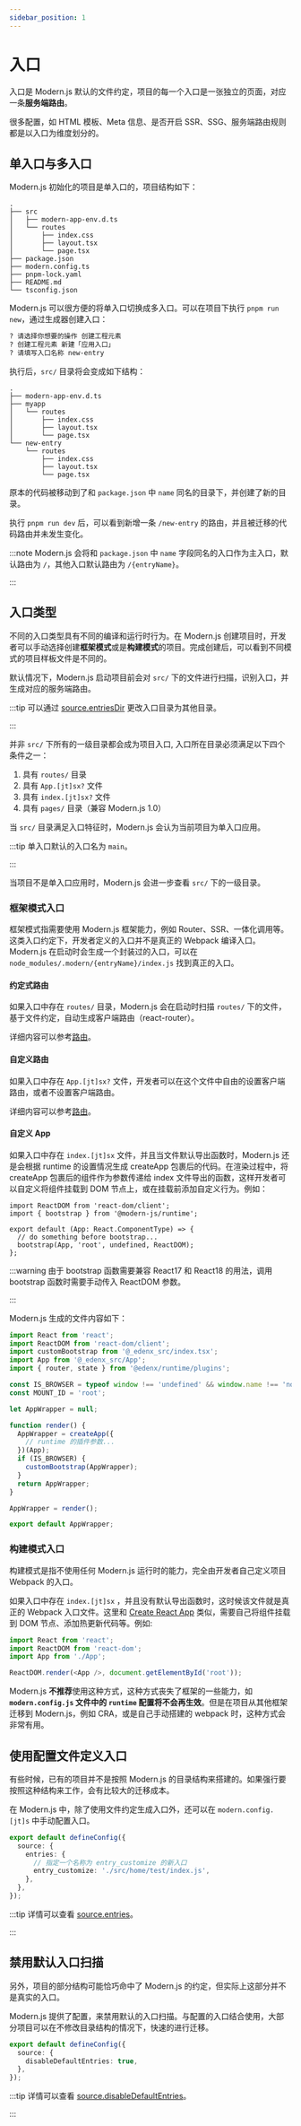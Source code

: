 ```yaml
---
sidebar_position: 1
---
```


# 入口

入口是 Modern.js 默认的文件约定，项目的每一个入口是一张独立的页面，对应一条**服务端路由**。

很多配置，如 HTML 模板、Meta 信息、是否开启 SSR、SSG、服务端路由规则都是以入口为维度划分的。

## 单入口与多入口

Modern.js 初始化的项目是单入口的，项目结构如下：

```
.
├── src
│   ├── modern-app-env.d.ts
│   └── routes
│       ├── index.css
│       ├── layout.tsx
│       └── page.tsx
├── package.json
├── modern.config.ts
├── pnpm-lock.yaml
├── README.md
└── tsconfig.json
```

Modern.js 可以很方便的将单入口切换成多入口。可以在项目下执行 `pnpm run new`，通过生成器创建入口：

```bash
? 请选择你想要的操作 创建工程元素
? 创建工程元素 新建「应用入口」
? 请填写入口名称 new-entry
```

执行后，`src/` 目录将会变成如下结构：

```
.
├── modern-app-env.d.ts
├── myapp
│   └── routes
│       ├── index.css
│       ├── layout.tsx
│       └── page.tsx
└── new-entry
    └── routes
        ├── index.css
        ├── layout.tsx
        └── page.tsx
```

原本的代码被移动到了和 `package.json` 中 `name` 同名的目录下，并创建了新的目录。

执行 `pnpm run dev` 后，可以看到新增一条 `/new-entry` 的路由，并且被迁移的代码路由并未发生变化。

:::note
Modern.js 会将和 `package.json` 中 `name` 字段同名的入口作为主入口，默认路由为 `/`，其他入口默认路由为 `/{entryName}`。

:::

## 入口类型

不同的入口类型具有不同的编译和运行时行为。在 Modern.js 创建项目时，开发者可以手动选择创建**框架模式**或是**构建模式**的项目。完成创建后，可以看到不同模式的项目样板文件是不同的。

默认情况下，Modern.js 启动项目前会对 `src/` 下的文件进行扫描，识别入口，并生成对应的服务端路由。

:::tip
可以通过 [source.entriesDir](/configure/app/source/entries-dir) 更改入口目录为其他目录。

:::

并非 `src/` 下所有的一级目录都会成为项目入口, 入口所在目录必须满足以下四个条件之一：

1. 具有 `routes/` 目录
2. 具有 `App.[jt]sx?` 文件
3. 具有 `index.[jt]sx?` 文件
4. 具有 `pages/` 目录（兼容 Modern.js 1.0）

当 `src/` 目录满足入口特征时，Modern.js 会认为当前项目为单入口应用。

:::tip
单入口默认的入口名为 `main`。

:::

当项目不是单入口应用时，Modern.js 会进一步查看 `src/` 下的一级目录。

### 框架模式入口

框架模式指需要使用 Modern.js 框架能力，例如 Router、SSR、一体化调用等。这类入口约定下，开发者定义的入口并不是真正的 Webpack 编译入口。Modern.js 在启动时会生成一个封装过的入口，可以在 `node_modules/.modern/{entryName}/index.js` 找到真正的入口。

#### 约定式路由

如果入口中存在 `routes/` 目录，Modern.js 会在启动时扫描 `routes/` 下的文件，基于文件约定，自动生成客户端路由（react-router）。

详细内容可以参考[路由](/guides/basic-features/routes)。

#### 自定义路由

如果入口中存在 `App.[jt]sx?` 文件，开发者可以在这个文件中自由的设置客户端路由，或者不设置客户端路由。

详细内容可以参考[路由](/guides/basic-features/routes)。

#### 自定义 App

如果入口中存在 `index.[jt]sx` 文件，并且当文件默认导出函数时，Modern.js 还是会根据 runtime 的设置情况生成 createApp 包裹后的代码。在渲染过程中，将 createApp 包裹后的组件作为参数传递给 index 文件导出的函数，这样开发者可以自定义将组件挂载到 DOM 节点上，或在挂载前添加自定义行为。例如：

```tsx
import ReactDOM from 'react-dom/client';
import { bootstrap } from '@modern-js/runtime';

export default (App: React.ComponentType) => {
  // do something before bootstrap...
  bootstrap(App, 'root', undefined, ReactDOM);
};
```

:::warning
由于 bootstrap 函数需要兼容 React17 和 React18 的用法，调用 bootstrap 函数时需要手动传入 ReactDOM 参数。

:::

Modern.js 生成的文件内容如下：

```js
import React from 'react';
import ReactDOM from 'react-dom/client';
import customBootstrap from '@_edenx_src/index.tsx';
import App from '@_edenx_src/App';
import { router, state } from '@edenx/runtime/plugins';

const IS_BROWSER = typeof window !== 'undefined' && window.name !== 'nodejs';
const MOUNT_ID = 'root';

let AppWrapper = null;

function render() {
  AppWrapper = createApp({
    // runtime 的插件参数...
  })(App);
  if (IS_BROWSER) {
    customBootstrap(AppWrapper);
  }
  return AppWrapper;
}

AppWrapper = render();

export default AppWrapper;
```

### 构建模式入口

构建模式是指不使用任何 Modern.js 运行时的能力，完全由开发者自己定义项目 Webpack 的入口。

如果入口中存在 `index.[jt]sx` ，并且没有默认导出函数时，这时候该文件就是真正的 Webpack 入口文件。这里和 [Create React App](https://github.com/facebook/create-react-app) 类似，需要自己将组件挂载到 DOM 节点、添加热更新代码等。例如:

```js title=src/index.jsx
import React from 'react';
import ReactDOM from 'react-dom';
import App from './App';

ReactDOM.render(<App />, document.getElementById('root'));
```

Modern.js **不推荐**使用这种方式，这种方式丧失了框架的一些能力，如 **`modern.config.js` 文件中的 `runtime` 配置将不会再生效**。但是在项目从其他框架迁移到 Modern.js，例如 CRA，或是自己手动搭建的 webpack 时，这种方式会非常有用。

## 使用配置文件定义入口

有些时候，已有的项目并不是按照 Modern.js 的目录结构来搭建的。如果强行要按照这种结构来工作，会有比较大的迁移成本。

在 Modern.js 中，除了使用文件约定生成入口外，还可以在 `modern.config.[jt]s` 中手动配置入口。

```ts
export default defineConfig({
  source: {
    entries: {
      // 指定一个名称为 entry_customize 的新入口
      entry_customize: './src/home/test/index.js',
    },
  },
});
```

:::tip
详情可以查看 [source.entries](/configure/app/source/entries)。

:::

## 禁用默认入口扫描

另外，项目的部分结构可能恰巧命中了 Modern.js 的约定，但实际上这部分并不是真实的入口。

Modern.js 提供了配置，来禁用默认的入口扫描。与配置的入口结合使用，大部分项目可以在不修改目录结构的情况下，快速的进行迁移。

```ts
export default defineConfig({
  source: {
    disableDefaultEntries: true,
  },
});
```

:::tip
详情可以查看 [source.disableDefaultEntries](/configure/app/source/disable-default-entries)。

:::
